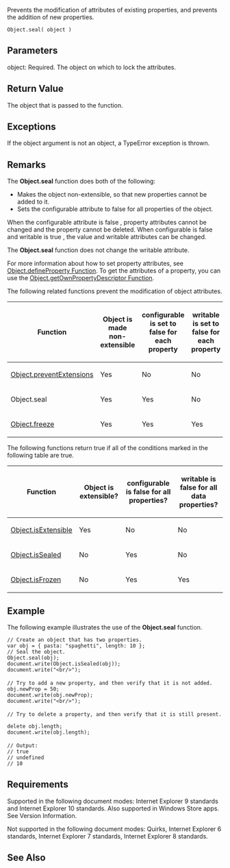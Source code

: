 Prevents the modification of attributes of existing properties, and prevents the addition of new properties.

 Object.seal( object )

==Parameters==
; object: Required. The object on which to lock the attributes.

==Return Value==
The object that is passed to the function.


==Exceptions==
If the object argument is not an object, a TypeError exception is thrown.


==Remarks==
The '''Object.seal''' function does both of the following:

* Makes the object non-extensible, so that new properties cannot be added to it.
* Sets the configurable attribute to false for all properties of the object.
When the configurable attribute is false , property attributes cannot be changed and the property cannot be deleted. When configurable is false and writable is true , the value and writable attributes can be changed.

The '''Object.seal''' function does not change the writable attribute.

For more information about how to set property attributes, see [[Objects/Object/Object.defineProperty Function|Object.defineProperty Function]]. To get the attributes of a property, you can use the [[Objects/Object/Object.getOwnPropertyDescriptor Function|Object.getOwnPropertyDescriptor Function]].

The following related functions prevent the modification of object attributes.

{| class='wikitable'
|-
! Function
! Object is made non-extensible
! configurable is set to false for each property
! writable is set to false for each property
|-
| [[Objects/Object/Object.preventExtensions Function|Object.preventExtensions]]
| Yes
| No
| No
|-
| Object.seal
| Yes
| Yes
| No
|-
| [[Objects/Object/Object.freeze Function|Object.freeze]]
| Yes
| Yes
| Yes
|}
The following functions return true if all of the conditions marked in the following table are true.

{| class='wikitable'
|-
! Function
! Object is extensible?
! configurable is false for all properties?
! writable is false for all data properties?
|-
| [[Objects/Object/Object.isExtensible Function|Object.isExtensible]]
| Yes
| No
| No
|-
| [[Objects/Object/Object.isSealed Function|Object.isSealed]]
| No
| Yes
| No
|-
| [[Objects/Object/Object.isFrozen Function|Object.isFrozen]]
| No
| Yes
| Yes
|}

==Example==
The following example illustrates the use of the '''Object.seal''' function.

 // Create an object that has two properties.
 var obj = { pasta: "spaghetti", length: 10 };
 // Seal the object.
 Object.seal(obj);
 document.write(Object.isSealed(obj));
 document.write("&lt;br/&gt;");
 
 // Try to add a new property, and then verify that it is not added. 
 obj.newProp = 50;
 document.write(obj.newProp);
 document.write("&lt;br/&gt;");
 
 // Try to delete a property, and then verify that it is still present. 
 delete obj.length;
 document.write(obj.length);
 
 // Output:
 // true
 // undefined
 // 10

==Requirements==
Supported in the following document modes: Internet Explorer 9 standards and Internet Explorer 10 standards. Also supported in Windows Store apps. See Version Information.

Not supported in the following document modes: Quirks, Internet Explorer 6 standards, Internet Explorer 7 standards, Internet Explorer 8 standards.


==See Also==

              

              

              

              

              
